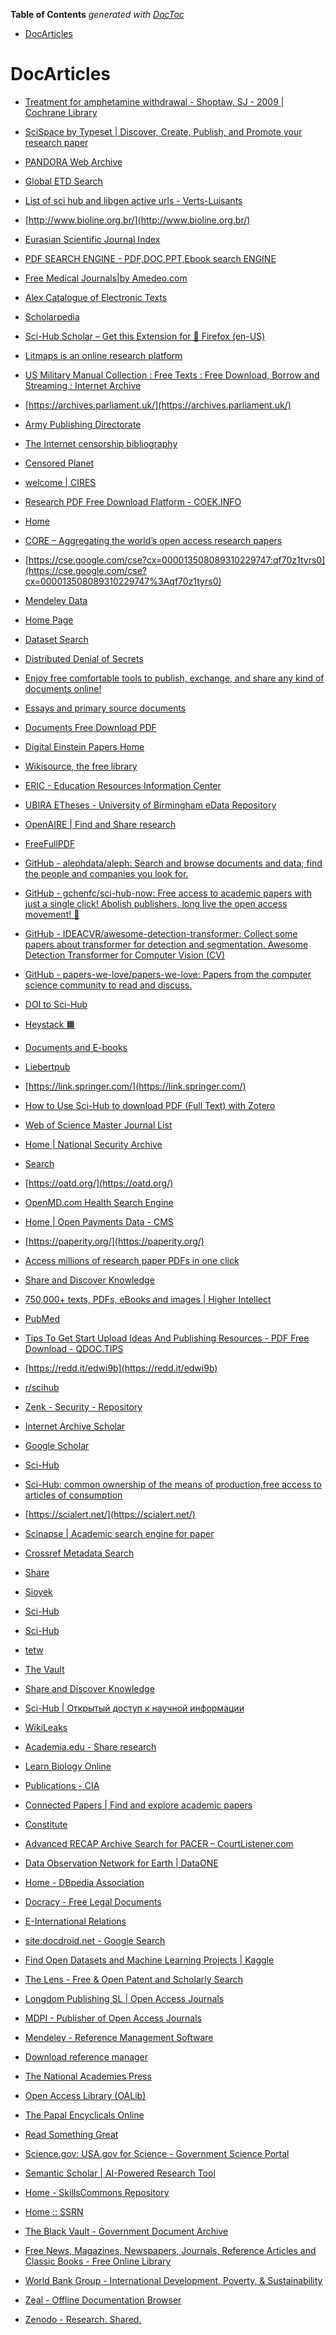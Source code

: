 <!-- START doctoc generated TOC please keep comment here to allow auto update -->
<!-- DON'T EDIT THIS SECTION, INSTEAD RE-RUN doctoc TO UPDATE -->
**Table of Contents**  *generated with [DocToc](https://github.com/thlorenz/doctoc)*

- [DocArticles](#docarticles)

<!-- END doctoc generated TOC please keep comment here to allow auto update -->

# DocArticles

- [Treatment for amphetamine withdrawal - Shoptaw, SJ - 2009 | Cochrane Library](https://www.cochranelibrary.com/cdsr/doi/10.1002/14651858.CD003021.pub2/full)

- [SciSpace by Typeset | Discover, Create, Publish, and Promote your research paper](https://typeset.io/)

- [PANDORA Web Archive](http://pandora.nla.gov.au/)

- [Global ETD Search](http://search.ndltd.org/)

- [List of sci hub and libgen active urls - Verts-Luisants](http://vertsluisants.fr/index.php?article4%2Fwhere-scihub-libgen-server-down=)

- [http://www.bioline.org.br/](http://www.bioline.org.br/)

- [Eurasian Scientific Journal Index](http://www.esjindex.org/)

- [PDF SEARCH ENGINE - PDF,DOC,PPT,Ebook search ENGINE](http://www.findpdfdoc.com/)

- [Free Medical Journals|by Amedeo.com](http://www.freemedicaljournals.com/)

- [Alex Catalogue of Electronic Texts](http://www.infomotions.com/alex)

- [Scholarpedia](http://www.scholarpedia.org/)

- [Sci-Hub Scholar – Get this Extension for 🦊 Firefox (en-US)](https://addons.mozilla.org/en-us/firefox/addon/sci-hub-scholar)

- [Litmaps is an online research platform](https://app.litmaps.co/)

- [US Military Manual Collection : Free Texts : Free Download, Borrow and Streaming : Internet Archive](https://archive.org/details/military-manuals)

- [https://archives.parliament.uk/](https://archives.parliament.uk/)

- [Army Publishing Directorate](https://armypubs.army.mil/)

- [The Internet censorship bibliography](https://censorbib.nymity.ch/)

- [Censored Planet](https://censoredplanet.org/)

- [welcome | CIRES](https://cires.colorado.edu/)

- [Research PDF Free Download Flatform - COEK.INFO](https://coek.info/)

- [Home](https://contempaesthetics.org/)

- [CORE – Aggregating the world’s open access research papers](https://core.ac.uk/)

- [https://cse.google.com/cse?cx=000013508089310229747:qf70z1tyrs0](https://cse.google.com/cse?cx=000013508089310229747%3Aqf70z1tyrs0)

- [Mendeley Data](https://data.mendeley.com/)

- [Home Page](https://datacatalog.worldbank.org/)

- [Dataset Search](https://datasetsearch.research.google.com/)

- [Distributed Denial of Secrets](https://ddosecrets.com/)

- [Enjoy free comfortable tools to publish, exchange, and share any kind of documents online!](https://docplayer.net/)

- [Essays and primary source documents](https://doku.pub/)

- [Documents Free Download PDF](https://edoc.tips/)

- [Digital Einstein Papers Home](https://einsteinpapers.press.princeton.edu/)

- [Wikisource, the free library](https://en.wikisource.org/)

- [ERIC - Education Resources Information Center](https://eric.ed.gov/)

- [UBIRA ETheses - University of Birmingham eData Repository](https://etheses.bham.ac.uk/)

- [OpenAIRE | Find and Share research](https://explore.openaire.eu/)

- [FreeFullPDF](https://freefullpdf.com/)

- [GitHub - alephdata/aleph: Search and browse documents and data; find the people and companies you look for.](https://github.com/alephdata/aleph)

- [GitHub - gchenfc/sci-hub-now: Free access to academic papers with just a single click! Abolish publishers, long live the open access movement! 🦅](https://github.com/gchenfc/sci-hub-now)

- [GitHub - IDEACVR/awesome-detection-transformer: Collect some papers about transformer for detection and segmentation. Awesome Detection Transformer for Computer Vision (CV)](https://github.com/ideacvr/awesome-detection-transformer)

- [GitHub - papers-we-love/papers-we-love: Papers from the computer science community to read and discuss.](https://github.com/papers-we-love/papers-we-love)

- [DOI to Sci-Hub](https://greasyfork.org/en/scripts/412498)

- [Heystack 🟧](https://heystacks.org/)

- [Documents and E-books](https://idoc.pub/)

- [Liebertpub](https://liebertpub.com/)

- [https://link.springer.com/](https://link.springer.com/)

- [How to Use Sci-Hub to download PDF (Full Text) with Zotero](https://medium.com/@gagarine/use-sci-hub-with-zotero-as-a-fall-back-pdf-resolver-cf139eb2cea7)

- [Web of Science Master Journal List](https://mjl.clarivate.com/)

- [Home | National Security Archive](https://nsarchive.gwu.edu/)

- [Search](https://ntrs.nasa.gov/search.jsp)

- [https://oatd.org/](https://oatd.org/)

- [OpenMD.com Health Search Engine](https://openmd.com/)

- [Home | Open Payments Data - CMS](https://openpaymentsdata.cms.gov/)

- [https://paperity.org/](https://paperity.org/)

- [Access millions of research paper PDFs in one click](https://paperpanda.app/)

- [Share and Discover Knowledge](https://pdfslide.net/)

- [750,000+ texts, PDFs, eBooks and images | Higher Intellect](https://preterhuman.net/)

- [PubMed](https://pubmed.ncbi.nlm.nih.gov/)

- [Tips To Get Start Upload Ideas And Publishing Resources - PDF Free Download - QDOC.TIPS](https://qdoc.tips/)

- [https://redd.it/edwi9b](https://redd.it/edwi9b)

- [r/scihub](https://reddit.com/r/scihub)

- [Zenk - Security - Repository](https://repo.zenk-security.com/)

- [Internet Archive Scholar](https://scholar.archive.org/)

- [Google Scholar](https://scholar.google.com/)

- [Sci-Hub](https://sci-hub.hkvisa.net/)

- [Sci-Hub: common ownership of the means of production,free access to articles of consumption](https://sci-hub.se/)

- [https://scialert.net/](https://scialert.net/)

- [Scinapse | Academic search engine for paper](https://scinapse.io/)

- [Crossref Metadata Search](https://search.crossref.org/)

- [Share](https://share.osf.io/)

- [Sioyek](https://sioyek.info/)

- [Sci-Hub](https://t.me/freescience)

- [Sci-Hub](https://t.me/scihubot)

- [tetw](https://tetw.org/)

- [The Vault](https://vault.fbi.gov/)

- [Share and Discover Knowledge](https://vdocuments.site/)

- [Sci-Hub | Открытый доступ к научной информации](https://vk.com/sci_hub)

- [WikiLeaks](https://wikileaks.org/)

- [Academia.edu - Share research](https://www.academia.edu/)

- [Learn Biology Online](https://www.biologyonline.com/)

- [Publications - CIA](https://www.cia.gov/resources/publications)

- [Connected Papers | Find and explore academic papers](https://www.connectedpapers.com/)

- [Constitute](https://www.constituteproject.org/)

- [Advanced RECAP Archive Search for PACER – CourtListener.com](https://www.courtlistener.com/recap)

- [Data Observation Network for Earth | DataONE](https://www.dataone.org/)

- [Home - DBpedia Association](https://www.dbpedia.org/)

- [Docracy - Free Legal Documents](https://www.docracy.com/)

- [E-International Relations](https://www.e-ir.info/)

- [site:docdroid.net - Google Search](https://www.google.com/search?q=site%3Adocdroid.net)

- [Find Open Datasets and Machine Learning Projects | Kaggle](https://www.kaggle.com/datasets)

- [The Lens - Free & Open Patent and Scholarly Search](https://www.lens.org/)

- [Longdom Publishing SL | Open Access Journals](https://www.longdom.org/)

- [MDPI - Publisher of Open Access Journals](https://www.mdpi.com/)

- [Mendeley - Reference Management Software](https://www.mendeley.com/)

- [Download reference manager](https://www.mendeley.com/download-reference-manager)

- [The National Academies Press](https://www.nap.edu/)

- [Open Access Library (OALib)](https://www.oalib.com/)

- [The Papal Encyclicals Online](https://www.papalencyclicals.net/)

- [Read Something Great](https://www.readsomethinggreat.com/)

- [Science.gov: USA.gov for Science - Government Science Portal](https://www.science.gov/)

- [Semantic Scholar | AI-Powered Research Tool](https://www.semanticscholar.org/)

- [Home - SkillsCommons Repository](https://www.skillscommons.org/)

- [Home :: SSRN](https://www.ssrn.com/)

- [The Black Vault - Government Document Archive](https://www.theblackvault.com/)

- [Free News, Magazines, Newspapers, Journals, Reference Articles and Classic Books - Free Online Library](https://www.thefreelibrary.com/)

- [World Bank Group - International Development, Poverty, & Sustainability](https://www.worldbank.org/en/home)

- [Zeal - Offline Documentation Browser](https://zealdocs.org/)

- [Zenodo - Research. Shared.](https://zenodo.org/)